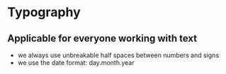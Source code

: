 
<Meta title="Design/Typography" />

# Typography

## Applicable for everyone working with text

- we always use unbreakable half spaces between numbers and signs
- we use the date format: day.month.year

